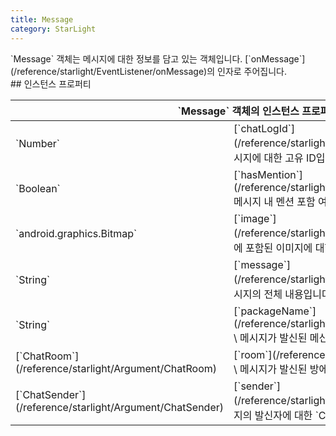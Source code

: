 ```yaml
---
title: Message
category: StarLight
---
```


<Section>
  `Message` 객체는 메시지에 대한 정보를 담고 있는 객체입니다. [`onMessage`](/reference/starlight/EventListener/onMessage)의 인자로 주어집니다.
</Section>
<Section>
  ## 인스턴스 프로퍼티

  <Table>
    <Thead>
      <Tr>
        <Th colSpan="2">`Message` 객체의 인스턴스 프로퍼티</Th>
      </Tr>
    </Thead>
    <Tbody>
      <Tr>
        <Td><span>`Number`</span></Td>
        <Td>
          [`chatLogId`](/reference/starlight/Argument/Message/chatLogId) \
          메시지에 대한 고유 ID입니다.
        </Td>
      </Tr>
      <Tr>
        <Td><span>`Boolean`</span></Td>
        <Td>
          [`hasMention`](/reference/starlight/Argument/Message/hasMention) \
          메시지 내 멘션 포함 여부입니다.
        </Td>
      </Tr>
      <Tr>
        <Td><span>`android.graphics.Bitmap`</span></Td>
        <Td>
          <Feature status={{experimental: true}}>[`image`](/reference/starlight/Argument/Message/image)</Feature> \
          메시지에 포함된 이미지에 대한 `android.graphics.Bitmap` 값입니다.
        </Td>
      </Tr>
      <Tr>
        <Td><span>`String`</span></Td>
        <Td>
          [`message`](/reference/starlight/Argument/Message/message) \
          메시지의 전체 내용입니다.
        </Td>
      </Tr>
      <Tr>
        <Td><span>`String`</span></Td>
        <Td>
          [`packageName`](/reference/starlight/Argument/Message/packageName) \
          메시지가 발신된 메신저 앱의 패키지명입니다.
        </Td>
      </Tr>
      <Tr>
        <Td><span>[`ChatRoom`](/reference/starlight/Argument/ChatRoom)</span></Td>
        <Td>
          [`room`](/reference/starlight/Argument/Message/room) \
          메시지가 발신된 방에 대한 `ChatRoom` 객체입니다.
        </Td>
      </Tr>
      <Tr>
        <Td><span>[`ChatSender`](/reference/starlight/Argument/ChatSender)</span></Td>
        <Td>
          [`sender`](/reference/starlight/Argument/Message/sender) \
          메시지의 발신자에 대한 `ChatSender` 객체입니다.
        </Td>
      </Tr>
    </Tbody>
  </Table>
</Section>